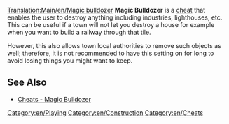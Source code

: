 [[Translation:Main/en/Magic bulldozer]]
'''Magic Bulldozer''' is a [[Main/en/Cheats|cheat]] that enables the user to destroy anything including industries, lighthouses, etc. This can be useful if a town will not let you destroy a house for example when you want to build a railway through that tile.

However, this also allows town local authorities to remove such objects as well; therefore, it is not recommended to have this setting on for long to avoid losing things you might want to keep.

== See Also ==
*[[Main/en/Cheats#Magic bulldozer|Cheats - Magic Bulldozer]]

[[Category:en/Playing]]
[[Category:en/Construction]]
[[Category:en/Cheats]]